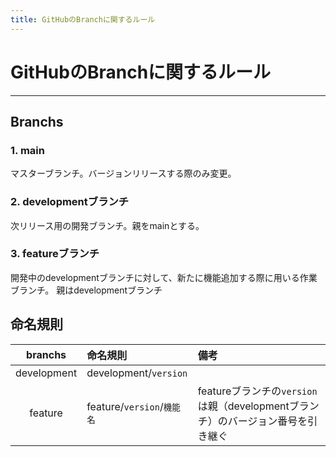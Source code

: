 ```yaml
---
title: GitHubのBranchに関するルール
---
```


# GitHubのBranchに関するルール
---

## Branchs
### 1. main
マスターブランチ。バージョンリリースする際のみ変更。

### 2. developmentブランチ
次リリース用の開発ブランチ。親をmainとする。

### 3. featureブランチ
開発中のdevelopmentブランチに対して、新たに機能追加する際に用いる作業ブランチ。
親はdevelopmentブランチ


## 命名規則

|branchs|命名規則|備考|
|:-:|:-|:-|
|development|development/`version`||
|feature|feature/`version`/`機能名`|featureブランチの`version`は親（developmentブランチ）のバージョン番号を引き継ぐ|